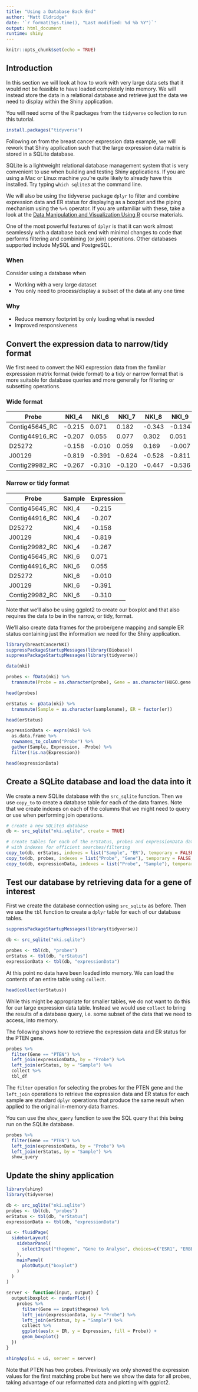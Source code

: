 ```yaml
---
title: "Using a Database Back End"
author: "Matt Eldridge"
date: '`r format(Sys.time(), "Last modified: %d %b %Y")`'
output: html_document
runtime: shiny
---
```


```r
knitr::opts_chunk$set(echo = TRUE)
```


## Introduction

In this section we will look at how to work with very large data sets that it would not be feasible to have loaded completely into memory. We will instead store the data in a relational database and retrieve just the data we need to display within the Shiny application.

You will need some of the R packages from the `tidyverse` collection to run this tutorial.

```r
install.packages("tidyverse")
```

Following on from the breast cancer expression data example, we will rework that Shiny application such that the large expression data matrix is stored in a SQLite database.

SQLite is a lightweight relational database management system that is very convenient to use when building and testing Shiny applications. If you are using a Mac or Linux machine you're quite likely to already have this installed. Try typing `which sqlite3` at the command line.

We will also be using the tidyverse package `dplyr` to filter and combine expression data and ER status for displaying as a boxplot and the piping mechanism using the `%>%` operator. If you are unfamiliar with these, take a look at the [Data Manipulation and Visualization Using R](http://bioinformatics-core-shared-training.github.io/r-intermediate/) course materials.

One of the most powerful features of `dplyr` is that it can work almost seamlessly with a database back end with minimal changes to code that performs filtering and combining (or join) operations. Other databases supported include MySQL and PostgreSQL.

### When

Consider using a database when

* Working with a very large dataset
* You only need to process/display a subset of the data at any one time

### Why

* Reduce memory footprint by only loading what is needed
* Improved responsiveness


## Convert the expression data to narrow/tidy format

We first need to convert the NKI expression data from the familiar expresssion matrix format (wide format) to a tidy or narrow format that is more suitable for database queries and more generally for filtering or subsetting operations.

### Wide format

Probe          |  NKI_4 |  NKI_6 |  NKI_7 |  NKI_8 |  NKI_9
---------------|--------|--------|--------|--------|-------
Contig45645_RC | -0.215 |  0.071 |  0.182 | -0.343 | -0.134
Contig44916_RC | -0.207 |  0.055 |  0.077 |  0.302 |  0.051
D25272         | -0.158 | -0.010 |  0.059 |  0.169 | -0.007
J00129         | -0.819 | -0.391 | -0.624 | -0.528 | -0.811
Contig29982_RC | -0.267 | -0.310 | -0.120 | -0.447 | -0.536

### Narrow or tidy format

Probe          | Sample | Expression
---------------|--------|-----------
Contig45645_RC | NKI_4  |   -0.215
Contig44916_RC | NKI_4  |   -0.207
D25272         | NKI_4  |   -0.158
J00129         | NKI_4  |   -0.819
Contig29982_RC | NKI_4  |   -0.267
Contig45645_RC | NKI_6  |    0.071
Contig44916_RC | NKI_6  |    0.055
D25272         | NKI_6  |   -0.010
J00129         | NKI_6  |   -0.391
Contig29982_RC | NKI_6  |   -0.310

Note that we'll also be using ggplot2 to create our boxplot and that also requires the data to be in the narrow, or tidy, format.

We'll also create data frames for the probe/gene mapping and sample ER status containing just the information we need for the Shiny application.

```r
library(breastCancerNKI)
suppressPackageStartupMessages(library(Biobase))
suppressPackageStartupMessages(library(tidyverse))

data(nki)

probes <- fData(nki) %>%
  transmute(Probe = as.character(probe), Gene = as.character(HUGO.gene.symbol))

head(probes)

erStatus <- pData(nki) %>%
  transmute(Sample = as.character(samplename), ER = factor(er))

head(erStatus)

expressionData <- exprs(nki) %>%
  as.data.frame %>%
  rownames_to_column("Probe") %>%
  gather(Sample, Expression, -Probe) %>%
  filter(!is.na(Expression))

head(expressionData)
```


## Create a SQLite database and load the data into it

We create a new SQLite database with the `src_sqlite` function. Then we use `copy_to` to create a database table for each of the data frames. Note that we create indexes on each of the columns that we might need to query or use when performing join operations.

```r
# create a new SQLite3 database
db <- src_sqlite("nki.sqlite", create = TRUE)

# create tables for each of the erStatus, probes and expressionData data frames
# with indexes for efficient searches/filtering
copy_to(db, erStatus, indexes = list("Sample", "ER"), temporary = FALSE, overwrite = TRUE)
copy_to(db, probes, indexes = list("Probe", "Gene"), temporary = FALSE, overwrite = TRUE)
copy_to(db, expressionData, indexes = list("Probe", "Sample"), temporary = FALSE, overwrite = TRUE)
```


## Test our database by retrieving data for a gene of interest

First we create the database connection using `src_sqlite` as before. Then we use the `tbl` function to create a `dplyr` table for each of our database tables.

```r
suppressPackageStartupMessages(library(tidyverse))

db <- src_sqlite("nki.sqlite")

probes <- tbl(db, "probes")
erStatus <- tbl(db, "erStatus")
expressionData <- tbl(db, "expressionData")
```

At this point no data have been loaded into memory. We can load the contents of an entire table using `collect`.

```r
head(collect(erStatus))
```

While this might be appropriate for smaller tables, we do not want to do this for our large expression data table. Instead we would use `collect` to bring the results of a database query, i.e. some subset of the data that we need to access, into memory.

The following shows how to retrieve the expression data and ER status for the PTEN gene.

```r
probes %>%
  filter(Gene == "PTEN") %>%
  left_join(expressionData, by = "Probe") %>%
  left_join(erStatus, by = "Sample") %>%
  collect %>%
  tbl_df
```

The `filter` operation for selecting the probes for the PTEN gene and the `left_join` operations to retrieve the expression data and ER status for each sample are standard `dplyr` operations that produce the same result when applied to the original in-memory data frames.

You can use the `show_query` function to see the SQL query that this being run on the SQLite database.

```r
probes %>%
  filter(Gene == "PTEN") %>%
  left_join(expressionData, by = "Probe") %>%
  left_join(erStatus, by = "Sample") %>%
  show_query
```


## Update the shiny application

```r
library(shiny)
library(tidyverse)

db <- src_sqlite("nki.sqlite")
probes <- tbl(db, "probes")
erStatus <- tbl(db, "erStatus")
expressionData <- tbl(db, "expressionData")

ui <- fluidPage(
  sidebarLayout(
    sidebarPanel(
      selectInput("thegene", "Gene to Analyse", choices=c("ESR1", "ERBB2", "PTEN"), selected  = "ESR1")
    ),
    mainPanel(
      plotOutput("boxplot")
    )
  )
)

server <- function(input, output) {
  output$boxplot <- renderPlot({
    probes %>%
      filter(Gene == input$thegene) %>%
      left_join(expressionData, by = "Probe") %>%
      left_join(erStatus, by = "Sample") %>%
      collect %>%
      ggplot(aes(x = ER, y = Expression, fill = Probe)) +
      geom_boxplot()
  })
}

shinyApp(ui = ui, server = server)
```

Note that PTEN has two probes. Previously we only showed the expression values for the first matching probe but here we show the data for all probes, taking advantage of our reformatted data and plotting with ggplot2.
